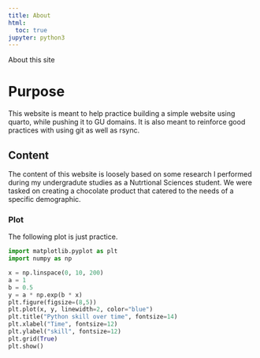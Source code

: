 ```yaml
---
title: About
html:
  toc: true
jupyter: python3
---
```


About this site

# Purpose
This website is meant to help practice building a simple website using quarto, while pushing it to GU domains. It is also meant to reinforce good practices with using git as well as rsync. 

## Content
The content of this website is loosely based on some research I performed during my undergradute studies as a Nutrtional Sciences student. We were tasked on creating a chocolate product that catered to the needs of a specific demographic. 

### Plot
The following plot is just practice.

```python
import matplotlib.pyplot as plt
import numpy as np

x = np.linspace(0, 10, 200)
a = 1 
b = 0.5
y = a * np.exp(b * x)
plt.figure(figsize=(8,5))
plt.plot(x, y, linewidth=2, color="blue")
plt.title("Python skill over time", fontsize=14)
plt.xlabel("Time", fontsize=12)
plt.ylabel("skill", fontsize=12)
plt.grid(True)
plt.show()
```

